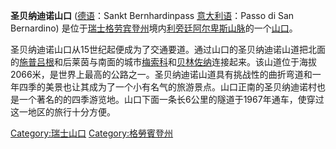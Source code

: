 {{for|位于美国加利福尼亚州圣贝纳迪诺山脉中的山口|Cajon Pass}}
{{unreferenced|time=2014-08-15T18:44:59+00:00}}
{{Infobox mountain pass
| name = 圣贝纳迪诺山口
| photo = Alpen before San Bernardino pass.jpg
| photo_caption = 圣贝纳迪诺山道前的利旁廷阿尔卑斯山脉
| elevation_m = 
| elevation_ref = 
| traversed = 
| location = [[瑞士|瑞士]][[格勞賓登州|格劳宾登州]]
| range = [[利旁廷阿爾卑斯山脈|利旁廷阿尔卑斯山脉]]
| map = Switzerland
| map_caption = 地理位置
| coords = {{coord|46|29|46|N|9|10|15|E|type:pass_region:CH-GR|format=dms|display=inline,title}}
| topo = 
}}
'''圣贝纳迪诺山口''' ([[德语|德语]]：Sankt Bernhardinpass [[意大利语|意大利语]]：Passo di San Bernardino) 是位于[[瑞士|瑞士]][[格勞賓登州|格劳宾登州]]境内[[利旁廷阿爾卑斯山脈|利旁廷阿尔卑斯山脉]]的一个[[山口|山口]]。

圣贝纳迪诺山口从15世纪起便成为了交通要道。通过山口的圣贝纳迪诺山道把北面的[[施普呂根|施普吕根]]和后莱茵与南面的城市[[梅索科|梅索科]]和[[貝林佐納|贝林佐纳]]连接起来。该山道位于海拔2066米，是世界上最高的公路之一。圣贝纳迪诺山道具有挑战性的曲折弯道和一年四季的美景也让其成为了一个小有名气的旅游景点。山口正南的圣贝纳迪诺村也是一个著名的的四季游览地。山口下面一条长6公里的隧道于1967年通车，使穿过这一地区的旅行十分方便。

[[Category:瑞士山口|Category:瑞士山口]]
[[Category:格勞賓登州|Category:格勞賓登州]]